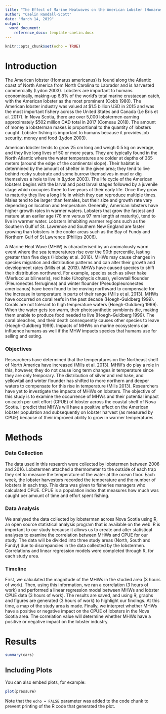 ```yaml
---
title: "The Effect of Marine Heatwaves on the American Lobster (Homarus Americanus) populations off the coast of Nova Scotia"
author: "Caelin Randall-Scott"
date: "March 14, 2019"
output:
  word_document:
    reference_docx: template-caelin.docx
---
```


```r
knitr::opts_chunk$set(echo = TRUE)
```

# Introduction

  The American lobster (Homarus americanus) is found along the Atlantic coast of North America from North Carolina to Labrador and is harvested commercially (Lydon 2003). Lobsters are important to humans economically, making-up 6.8% of the world’s total marine crustacean catch, with the American lobster as the most prominent (Cobb 1980). The American lobster industry was valued at $1.5 billion USD in 2015 and was the most important fishery across the United States and Canada (Le Bris et al. 2017). In Nova Scotia, there are over 5,000 lobstermen earning approximately $502 million CAD total in 2017 (Comeau 2018). The amount of money a lobsterman makes is proportional to the quantity of lobsters caught. Lobster fishing is important to humans because it provides job security, money and food (Lydon 2003). 

  American lobster tends to grow 25 cm long and weigh 0.5 kg on average, and they live long lives of 50 or more years. They are typically found in the North Atlantic where the water temperatures are colder at depths of 365 meters (around the edge of the continental slope). Their habitat is determined by the amount of shelter in the given area; they tend to live behind rocky substrate and some burrow themselves in mud or dig themselves a hole to live in (Lydon 2003). The life cycle of the American lobsters begins with the larval and post larval stages followed by a juvenile stage which occupies three to five years of their early life. Once they grow to maturity they live a long life in which they can reproduce multiple times. Males tend to be larger than females, but their size and growth rate vary depending on location and temperature. Generally, American lobsters have higher growth rates in warmer waters. Lobsters that grow the fastest and mature at an earlier age (76 mm versus 97 mm length at maturity), tend to live in warmer water. Lobsters inhabiting warmer regions such as the Southern Gulf of St. Lawrence and Southern New England are faster growing than lobsters in the cooler areas such as the Bay of Fundy and Northern Gulf of St Lawrence (Phillips 2006). 

  A Marine Heat Wave (MHW) is characterised by an anomalously warm event where the sea temperatures rise over the 90th percentile, lasting greater than five days (Hobday et al. 2016). MHWs may cause changes in species migration and distribution patterns and can alter their growth and development rates (Mills et al. 2013). MHWs have caused species to shift their distribution northward. For example, species such as silver hake (Merluccius bilinearis), red hake (Urophycis chuss), yellowtail flounder (Pleuronectes ferruginea) and winter flounder (Pseudopleuronectes americanus) have been found to be moving northward to compensate for the increase in temperature in parts of their range (Mills et al. 2013). MHWs have occurred on coral reefs in the past decade (Hoegh-Guldberg 1999). Corals are not tolerant to high temperature waters (Hoegh-Guldberg 1999). When the water gets too warm, their photosynthetic symbionts die, making them unable to produce food needed to live (Hoegh-Guldberg 1999). The coral bleaches, and their death consequently causes other species to leave (Hoegh-Guldberg 1999). Impacts of MHWs on marine ecosystems can influence humans as well if the MHW impacts species that humans use for selling and eating.
  
### Objectives
  Researchers have determined that the temperatures on the Northeast shelf of North America have increased (Mills et al. 2013). MHW’s do play a role in this, however, they do not cause long term changes in temperature since they are only temporary. The distribution of silver and red hake, and yellowtail and winter flounder has shifted to more northern and deeper waters to compensate for this rise in temperature (Mills 2013). Researchers have yet to investigate the impacts of MHWs on lobsters. The objective of this study is to examine the occurrence of MHWs and their potential impact on catch per unit effort (CPUE) of lobster across the coastal shelf of Nova Scotia. I predict that MHWs will have a positive effect on the American lobster population and subsequently on lobster harvest (as measured by CPUE) because of their improved ability to grow in warmer temperatures. 

# Methods
### Data Collection

The data used in this research were collected by lobstermen between 2006 and 2016. Lobstermen attached a thermometer to the outside of each trap they set to measure the temperature of the water at the ocean floor. Each week, the lobster harvesters recorded the temperature and the number of lobsters in each trap. This data was given to fisheries managers who calculated CPUE. CPUE is a population index that measures how much was caught per amount of time and effort spent fishing.

### Data Analysis

We analysed the data collected by lobsterman across Nova Scotia using R, an open source statistical analysis program that is available on the web. R is important to our study because it allows us to create and alter statistical analyses to examine the correlation between MHWs and CPUE for our study. The data will be divided into three study areas (North, South and Fundy) due to discrepancies in the data collected by the lobstermen. Correlations and linear regression models were completed through R, for each study area.

### Timeline

First, we calculated the magnitude of the MHWs in the studied area (3 hours of work). Then, using this information, we ran a correlation (3 hours of work) and performed a linear regression model between MHWs and lobster CPUE data (3 hours of work). The results are saved, and using R, graphs and figures are generated (3 hours of work) to highlight our findings. At this time, a map of the study area is made. Finally, we interpret whether MHWs have a positive or negative impact on the CPUE of lobsters in the Nova Scotia area. The correlation value will determine whether MHWs have a positive or negative impact on the lobster industry.

# Results



```r
summary(cars)
```

## Including Plots

You can also embed plots, for example:

```r
plot(pressure)
```

Note that the `echo = FALSE` parameter was added to the code chunk to prevent printing of the R code that generated the plot.
